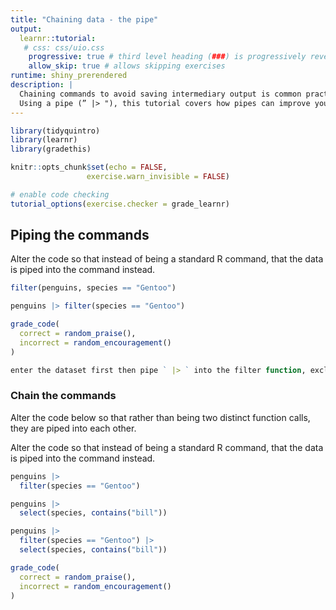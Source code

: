 ```yaml
---
title: "Chaining data - the pipe"
output: 
  learnr::tutorial:
   # css: css/uio.css
    progressive: true # third level heading (###) is progressively revealed
    allow_skip: true # allows skipping exercises
runtime: shiny_prerendered
description: |
  Chaining commands to avoid saving intermediary output is common practice in many programming languages.
  Using a pipe (” |> "), this tutorial covers how pipes can improve your workflow, and make it more readable.
---
```


```r

library(tidyquintro)
library(learnr)
library(gradethis)

knitr::opts_chunk$set(echo = FALSE,
                 exercise.warn_invisible = FALSE)

# enable code checking
tutorial_options(exercise.checker = grade_learnr)
```

## Piping the commands

Alter the code so that instead of being a standard R command, that the data is piped into the command instead. 

```r
filter(penguins, species == "Gentoo")
```

```r
penguins |> filter(species == "Gentoo")
```

```r
grade_code(
  correct = random_praise(),
  incorrect = random_encouragement()
)
```

```r
enter the dataset first then pipe ` |> ` into the filter function, excluding the data set name inside the filter
```


### Chain the commands
Alter the code below so that rather than being two distinct function calls, they are piped into each other.

Alter the code so that instead of being a standard R command, that the data is piped into the command instead. 

```r
penguins |> 
  filter(species == "Gentoo")

penguins |> 
  select(species, contains("bill"))
```

```r
penguins |> 
  filter(species == "Gentoo") |> 
  select(species, contains("bill"))
```

```r
grade_code(
  correct = random_praise(),
  incorrect = random_encouragement()
)
```

